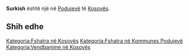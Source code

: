 {{Fshat në 
 | Emri                = Surkish
 | EmriAlt                = 
 | NAME_SHORT_FORM=      
 | NAME_GENERIC=      
 | NAME_SORT_NAME_RO=      SURKISH
 | FULL_NAME_RO = Surkish
 | FULL_NAME_ND_RO=Surkish
 | SORT_NAME_RG=SURKISH
 | FULL_NAME_RG=Surkish
 | FULL_NAME_ND_RG=Surkish
 | SRP_NAME_SHORT_FORM=      
 | SRP_NAME_GENERIC=      
 | SRP_NAME_SORT_NAME_RO=      
 | SRP_FULL_NAME_RO = 
 | SRP_FULL_NAME_ND_RO=
 | SRP_SORT_NAME_RG=
 | SRP_FULL_NAME_RG=
 | SRP_FULL_NAME_ND_RG=
 | Emri (Rasa dhanore) = 
 | Figura              = 
 | Shteti              = Kosovo
 | Komuna              = Podujevë
 | Kodi postar         = 
 | Sipërfaqja          = 

 | Popullsia           = 

 | Regj. i popullsisë  = 
 | Dend. e popullsisë  = 
 | Faqja zyrtare       = 
 <!--- Koordinatat ----> 
 | Gjerësia            = 42.887317
 | Gjatësia            = 21.207667
 | Lartësia            = 
}}
'''Surkish''' është një [[]] në [[Podujevë]] të [[Kosovës]].

<!-- == Gjeografia == -->
<!-- == Historia == -->
<!-- == Demografia == -->
== Shih edhe ==
{{Komuna Podujevë}}
{{Kosovo-Administrata-Cung}}

[[Kategoria:Fshatra në Kosovës]]
[[Kategoria:Fshatra në Kommunes Podujevë]]
[[Kategoria:Vendbanime në Kosovës]]